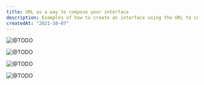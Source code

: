 ```yaml
---
title: URL as a way to compose your interface
description: Examples of how to create an interface using the URL to compose the elements.
createdAt: "2021-10-07"
---
```


<Image
  src="/content/diagrams/url-as-a-way-to-compose-your-interface/1.png"
  alt="@TODO"
  width={1231}
  height={433}
/>

<Image
  src="/content/diagrams/url-as-a-way-to-compose-your-interface/2.png"
  alt="@TODO"
  width={1231}
  height={579}
/>

<Image
  src="/content/diagrams/url-as-a-way-to-compose-your-interface/3.png"
  alt="@TODO"
  width={1224}
  height={885}
/>

<Image
  src="/content/diagrams/url-as-a-way-to-compose-your-interface/4.png"
  alt="@TODO"
  width={1226}
  height={885}
/>
